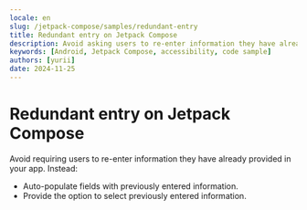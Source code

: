 ```yaml
---
locale: en
slug: /jetpack-compose/samples/redundant-entry
title: Redundant entry on Jetpack Compose
description: Avoid asking users to re-enter information they have already provided in the same session.
keywords: [Android, Jetpack Compose, accessibility, code sample]
authors: [yurii]
date: 2024-11-25
---
```


# Redundant entry on Jetpack Compose

Avoid requiring users to re-enter information they have already provided in your app. Instead:

- Auto-populate fields with previously entered information.
- Provide the option to select previously entered information.

<CodeSample id="redundant-entry" platform="jetpack-compose" locale="en"/>
